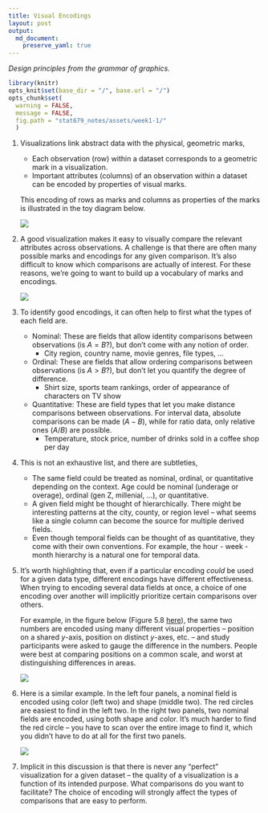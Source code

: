 ```yaml
---
title: Visual Encodings
layout: post
output: 
  md_document:
    preserve_yaml: true
---
```


_Design principles from the grammar of graphics._

```r
library(knitr)
opts_knit$set(base_dir = "/", base.url = "/")
opts_chunk$set(
  warning = FALSE, 
  message = FALSE,
  fig.path = "stat679_notes/assets/week1-1/"
  )
```

1. Visualizations link abstract data with the physical, geometric marks,

    * Each observation (row) within a dataset corresponds to a geometric mark in a
    visualization.
    * Important attributes (columns) of an observation within a dataset can be
    encoded by properties of visual marks.

    This encoding of rows as marks and columns as properties of the marks is
    illustrated in the toy diagram below.

    ![](/stat679_notes/assets/week1-1/encoding_illustration.png)

2. A good visualization makes it easy to visually compare the relevant
attributes across observations. A challenge is that there are often many
possible marks and encodings for any given comparison. It's also difficult to
know which comparisons are actually of interest. For these reasons, we're going
to want to build up a vocabulary of marks and encodings.

    ![](/stat679_notes//assets/week1-1/example_encodings.png)

3. To identify good encodings, it can often help to first what the types of each
field are.

    * Nominal: These are fields that allow identity comparisons between observations
    (is $A = B$?), but don't come with any notion of order.
      - City region, country name, movie genres, file types, ...
    * Ordinal: These are fields that allow ordering comparisons between observations
    (is $A > B$?), but don't let you quantify the degree of difference.
      - Shirt size, sports team rankings, order of appearance of characters on TV show
    * Quantitative: These are field types that let you make distance comparisons
    between observations. For interval data, absolute comparisons can be made ($A - B$), while for ratio data, only relative ones ($A/B$) are possible.
      - Temperature, stock price, number of drinks sold in a coffee shop per day
  
4. This is not an exhaustive list, and there are subtleties,

    * The same field could be treated as nominal, ordinal, or quantitative depending
    on the context. Age could be nominal (underage or overage), ordinal (gen Z,
    millenial, ...), or quantitative.
    * A given field might be thought of hierarchically. There might be interesting
    patterns at the city, county, or region level -- what seems like a single column
    can become the source for multiple derived fields.
    * Even though temporal fields can be thought of as quantitative, they come with
    their own conventions. For example, the hour - week - month hierarchy is a
    natural one for temporal data.
      
5. It's worth highlighting that, even if a particular encoding *could* be used for
a given data type, different encodings have different effectiveness. When trying
to encoding several data fields at once, a choice of one encoding over another
will implicitly prioritize certain comparisons over others. 

    For example, in the figure below (Figure 5.8
    [here](https://search.library.wisc.edu/catalog/9911196629502121)), the same two
    numbers are encoded using many different visual properties -- position on a
    shared $y$-axis, position on distinct $y$-axes, etc. -- and study participants
    were asked to gauge the difference in the numbers. People were best at comparing
    positions on a common scale, and worst at distinguishing differences in areas.
    
    ![](/stat679_notes/assets/week1-1/encoding_effectiveness.png)
  
6. Here is a similar example. In the left four panels, a nominal field is
encoded using color (left two) and shape (middle two). The red circles are
easiest to find in the left two. In the right two panels, two nominal fields are
encoded, using both shape and color. It's much harder to find the red circle --
you have to scan over the entire image to find it, which you didn't have to do
at all for the first two panels.
    
    ![](/stat679_notes/assets/week1-1/encoding_effectiveness_2.png)
  
7. Implicit in this discussion is that there is never any "perfect"
visualization for a given dataset -- the quality of a visualization is a
function of its intended purpose. What comparisons do you want to facilitate?
The choice of encoding will strongly affect the types of comparisons that are
easy to perform.
